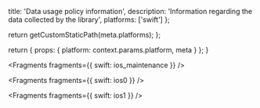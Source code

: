 
  title: 'Data usage policy information',
  description: 'Information regarding the data collected by the library',
  platforms: ['swift']
};

  return getCustomStaticPath(meta.platforms);
};

  return {
    props: {
      platform: context.params.platform,
      meta
    }
  };
}


<Fragments fragments={{ swift: ios_maintenance }} />


<Fragments fragments={{ swift: ios0 }} />


<Fragments fragments={{ swift: ios1 }} />
